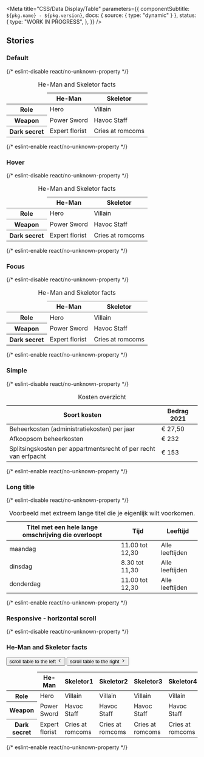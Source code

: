 

<Meta
  title="CSS/Data Display/Table"
  parameters={{
    componentSubtitle: `${pkg.name} - ${pkg.version}`,
    docs: { source: { type: "dynamic" } },
    status: {
      type: "WORK IN PROGRESS",
    },
  }}
/>

<Description markdown={readme} />

## Stories

### Default

<Canvas>
  {/* eslint-disable react/no-unknown-property */}
  <Story name="Default">
    <table class="denhaag-table">
      <caption class="denhaag-table__caption">He-Man and Skeletor facts</caption>
      <thead class="denhaag-table__head">
        <tr class="denhaag-table__row">
          <td class="denhaag-table__cell"></td>
          <th aria-sort="none" class="denhaag-table__heading" scope="col">
            He-Man
          </th>
          <th aria-sort="none" class="denhaag-table__heading" scope="col">
            Skeletor
          </th>
        </tr>
      </thead>
      <tbody class="denhaag-table__body">
        <tr class="denhaag-table__row">
          <th class="denhaag-table__heading" scope="row">
            Role
          </th>
          <td class="denhaag-table__cell">Hero</td>
          <td class="denhaag-table__cell">Villain</td>
        </tr>
        <tr class="denhaag-table__row">
          <th class="denhaag-table__heading" scope="row">
            Weapon
          </th>
          <td class="denhaag-table__cell">Power Sword</td>
          <td class="denhaag-table__cell">Havoc Staff</td>
        </tr>
        <tr class="denhaag-table__row">
          <th class="denhaag-table__heading" scope="row">
            Dark secret
          </th>
          <td class="denhaag-table__cell">Expert florist</td>
          <td class="denhaag-table__cell">Cries at romcoms</td>
        </tr>
      </tbody>
    </table>
  </Story>
  {/* eslint-enable react/no-unknown-property */}
</Canvas>

### Hover

<Canvas>
  {/* eslint-disable react/no-unknown-property */}
  <Story name="Hover">
    <table class="denhaag-table">
      <caption class="denhaag-table__caption">He-Man and Skeletor facts</caption>
      <thead class="denhaag-table__head">
        <tr class="denhaag-table__row">
          <td class="denhaag-table__cell"></td>
          <th aria-sort="none" class="denhaag-table__heading" scope="col">
            He-Man
          </th>
          <th aria-sort="none" class="denhaag-table__heading" scope="col">
            Skeletor
          </th>
        </tr>
      </thead>
      <tbody class="denhaag-table__body">
        <tr class="denhaag-table__row">
          <th class="denhaag-table__heading" scope="row">
            Role
          </th>
          <td class="denhaag-table__cell">Hero</td>
          <td class="denhaag-table__cell">Villain</td>
        </tr>
        <tr class="denhaag-table__row denhaag-table__row--hover">
          <th class="denhaag-table__heading" scope="row">
            Weapon
          </th>
          <td class="denhaag-table__cell">Power Sword</td>
          <td class="denhaag-table__cell">Havoc Staff</td>
        </tr>
        <tr class="denhaag-table__row">
          <th class="denhaag-table__heading" scope="row">
            Dark secret
          </th>
          <td class="denhaag-table__cell">Expert florist</td>
          <td class="denhaag-table__cell">Cries at romcoms</td>
        </tr>
      </tbody>
    </table>
  </Story>
  {/* eslint-enable react/no-unknown-property */}
</Canvas>

### Focus

<Canvas>
  {/* eslint-disable react/no-unknown-property */}
  <Story name="Focus">
    <table class="denhaag-table">
      <caption class="denhaag-table__caption">He-Man and Skeletor facts</caption>
      <thead class="denhaag-table__head">
        <tr class="denhaag-table__row">
          <td class="denhaag-table__cell"></td>
          <th aria-sort="none" class="denhaag-table__heading" scope="col">
            He-Man
          </th>
          <th aria-sort="none" class="denhaag-table__heading" scope="col">
            Skeletor
          </th>
        </tr>
      </thead>
      <tbody class="denhaag-table__body">
        <tr class="denhaag-table__row">
          <th class="denhaag-table__heading" scope="row">
            Role
          </th>
          <td class="denhaag-table__cell">Hero</td>
          <td class="denhaag-table__cell">Villain</td>
        </tr>
        <tr class="denhaag-table__row denhaag-table__row--focus">
          <th class="denhaag-table__heading" scope="row">
            Weapon
          </th>
          <td class="denhaag-table__cell">Power Sword</td>
          <td class="denhaag-table__cell">Havoc Staff</td>
        </tr>
        <tr class="denhaag-table__row">
          <th class="denhaag-table__heading" scope="row">
            Dark secret
          </th>
          <td class="denhaag-table__cell">Expert florist</td>
          <td class="denhaag-table__cell">Cries at romcoms</td>
        </tr>
      </tbody>
    </table>
  </Story>
  {/* eslint-enable react/no-unknown-property */}
</Canvas>

### Simple

<Canvas>
  {/* eslint-disable react/no-unknown-property */}
  <Story name="Simple">
    <table class="denhaag-table">
      <caption class="denhaag-table__caption">Kosten overzicht</caption>
      <thead class="denhaag-table__head">
        <tr class="denhaag-table__row">
          <th aria-sort="none" class="denhaag-table__heading" scope="col">
            Soort kosten
          </th>
          <th aria-sort="none" class="denhaag-table__heading" scope="col">
            Bedrag 2021
          </th>
        </tr>
      </thead>
      <tbody class="denhaag-table__body">
        <tr class="denhaag-table__row">
          <td class="denhaag-table__cell">Beheerkosten (administratiekosten) per jaar</td>
          <td class="denhaag-table__cell">€ 27,50</td>
        </tr>
        <tr class="denhaag-table__row">
          <td class="denhaag-table__cell">Afkoopsom beheerkosten</td>
          <td class="denhaag-table__cell">€ 232</td>
        </tr>
        <tr class="denhaag-table__row">
          <td class="denhaag-table__cell">Splitsingskosten per appartmentsrecht of per recht van erfpacht</td>
          <td class="denhaag-table__cell">€ 153</td>
        </tr>
      </tbody>
    </table>
  </Story>
  {/* eslint-enable react/no-unknown-property */}
</Canvas>

### Long title

<Canvas>
  {/* eslint-disable react/no-unknown-property */}
  <Story name="Long title">
    <table class="denhaag-table">
      <caption class="denhaag-table__caption">
        Voorbeeld met extreem lange titel die je eigenlijk wilt voorkomen.
      </caption>
      <thead class="denhaag-table__head">
        <tr class="denhaag-table__row">
          <th aria-sort="none" class="denhaag-table__heading" scope="col">
            Titel met een hele lange omschrijving die overloopt
          </th>
          <th aria-sort="none" class="denhaag-table__heading" scope="col">
            Tijd
          </th>
          <th aria-sort="none" class="denhaag-table__heading" scope="col">
            Leeftijd
          </th>
        </tr>
      </thead>
      <tbody class="denhaag-table__body">
        <tr class="denhaag-table__row">
          <td class="denhaag-table__cell">maandag</td>
          <td class="denhaag-table__cell">11.00 tot 12,30</td>
          <td class="denhaag-table__cell">Alle leeftijden</td>
        </tr>
        <tr class="denhaag-table__row">
          <td class="denhaag-table__cell">dinsdag</td>
          <td class="denhaag-table__cell">8.30 tot 11,30</td>
          <td class="denhaag-table__cell">Alle leeftijden</td>
        </tr>
        <tr class="denhaag-table__row">
          <td class="denhaag-table__cell">donderdag</td>
          <td class="denhaag-table__cell">11.00 tot 12,30</td>
          <td class="denhaag-table__cell">Alle leeftijden</td>
        </tr>
      </tbody>
    </table>
  </Story>
  {/* eslint-enable react/no-unknown-property */}
</Canvas>

### Responsive - horizontal scroll

<Canvas>
  {/* eslint-disable react/no-unknown-property */}
  <Story name="Responsive - horizontal scroll">
    <div class="denhaag-table-wrapper">
      <h3 id="table-title" class="utrecht-heading-3 denhaag-table__caption">
        He-Man and Skeletor facts
      </h3>
      <div class="denhaag-button-group denhaag-button-group--multiple denhaag-table__scroll-buttons">
        <button class="denhaag-button denhaag-button--icon-only denhaag-table__scroll-buttons-left">
          <span class="denhaag-button__sr-only">scroll table to the left</span>
          <span class="denhaag-button__icon">
            <svg
              width="1em"
              height="1em"
              viewBox="0 0 20 20"
              xmlns="http://www.w3.org/2000/svg"
              class="denhaag-icon"
              focusable="false"
              aria-hidden="true"
            >
              <path
                d="M12.2559 4.41009C12.5814 4.73553 12.5814 5.26317 12.2559 5.5886L7.84518 9.99935L12.2559 14.4101C12.5814 14.7355 12.5814 15.2632 12.2559 15.5886C11.9305 15.914 11.4028 15.914 11.0774 15.5886L6.07741 10.5886C5.75197 10.2632 5.75197 9.73553 6.07741 9.41009L11.0774 4.41009C11.4028 4.08466 11.9305 4.08466 12.2559 4.41009Z"
                fill="currentColor"
              />
            </svg>
          </span>
        </button>
        <button class="denhaag-button denhaag-button--icon-only denhaag-table__scroll-buttons-right">
          <span class="denhaag-button__sr-only">scroll table to the right</span>
          <span class="denhaag-button__icon">
            <svg
              width="1em"
              height="1em"
              viewBox="0 0 20 20"
              xmlns="http://www.w3.org/2000/svg"
              class="denhaag-icon"
              focusable="false"
              aria-hidden="true"
            >
              <path
                d="M7.74408 15.5899C7.41864 15.2645 7.41864 14.7368 7.74408 14.4114L12.1548 10.0007L7.74408 5.58991C7.41864 5.26447 7.41864 4.73683 7.74408 4.4114C8.06951 4.08596 8.59715 4.08596 8.92259 4.4114L13.9226 9.4114C14.248 9.73683 14.248 10.2645 13.9226 10.5899L8.92259 15.5899C8.59715 15.9153 8.06951 15.9153 7.74408 15.5899Z"
                fill="currentColor"
              />
            </svg>
          </span>
        </button>
      </div>
      <div class="denhaag-table__container">
        <div className="denhaag-table__container-shadow denhaag-table__container-shadow--left"></div>
        <div className="denhaag-table__container-shadow denhaag-table__container-shadow--right"></div>
        <table class="denhaag-table" aria-labelledby="table-title">
          <thead class="denhaag-table__head">
            <tr class="denhaag-table__row">
              <td class="denhaag-table__cell">&nbsp;</td>
              <th class="denhaag-table__heading" scope="col" aria-sort="none">
                He-Man
              </th>
              <th class="denhaag-table__heading" scope="col" aria-sort="none">
                Skeletor1
              </th>
              <th class="denhaag-table__heading" scope="col" aria-sort="none">
                Skeletor2
              </th>
              <th class="denhaag-table__heading" scope="col" aria-sort="none">
                Skeletor3
              </th>
              <th class="denhaag-table__heading" scope="col" aria-sort="none">
                Skeletor4
              </th>
              <th class="denhaag-table__heading" scope="col" aria-sort="none">
                Skeletor5
              </th>
              <th class="denhaag-table__heading" scope="col" aria-sort="none">
                Skeletor6
              </th>
            </tr>
          </thead>
          <tbody class="denhaag-table__body">
            <tr class="denhaag-table__row">
              <th class="denhaag-table__heading" scope="row">
                Role
              </th>
              <td class="denhaag-table__cell">Hero</td>
              <td class="denhaag-table__cell">Villain</td>
              <td class="denhaag-table__cell">Villain</td>
              <td class="denhaag-table__cell">Villain</td>
              <td class="denhaag-table__cell">Villain</td>
              <td class="denhaag-table__cell">Villain</td>
              <td class="denhaag-table__cell">Villain</td>
            </tr>
            <tr class="denhaag-table__row">
              <th class="denhaag-table__heading" scope="row">
                Weapon
              </th>
              <td class="denhaag-table__cell">Power Sword</td>
              <td class="denhaag-table__cell">Havoc Staff</td>
              <td class="denhaag-table__cell">Havoc Staff</td>
              <td class="denhaag-table__cell">Havoc Staff</td>
              <td class="denhaag-table__cell">Havoc Staff</td>
              <td class="denhaag-table__cell">Havoc Staff</td>
              <td class="denhaag-table__cell">Havoc Staff</td>
            </tr>
            <tr class="denhaag-table__row">
              <th class="denhaag-table__heading" scope="row">
                Dark secret
              </th>
              <td class="denhaag-table__cell">Expert florist</td>
              <td class="denhaag-table__cell">Cries at romcoms</td>
              <td class="denhaag-table__cell">Cries at romcoms</td>
              <td class="denhaag-table__cell">Cries at romcoms</td>
              <td class="denhaag-table__cell">Cries at romcoms</td>
              <td class="denhaag-table__cell">Cries at romcoms</td>
              <td class="denhaag-table__cell">Cries at romcoms</td>
            </tr>
          </tbody>
        </table>
      </div>
    </div>
  </Story>
  {/* eslint-enable react/no-unknown-property */}
</Canvas>
